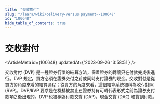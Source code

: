 ```yaml
---
title: "交收對付"
slug: "/learn/wiki/delivery-versus-payment--100648"
id: "100648"
hide_table_of_contents: true
---
```



# 交收對付

<ArticleMeta id={100648} updatedAt={'2023-09-26 13:58:51'} />
<div className='border-solid border-b border-t-0 my-4 border-[var(--ifm-color-gray-300)]' />

交收對付 (DVP) 是一種證券行業的結算方法，保證證券的轉讓只在付款完成後進行。DVP 規定，買方必須在證券交付之前或同時支付證券的現金。交收對付是從買方的角度來看的結算過程；從賣方的角度來看，這個結算系統被稱為收付對照 (RVP)。DVP/RVP 要求是在機構被禁止在證券持有可轉代表形式之前為證券支付款項之後出現的。DVP 也被稱為付款交貨 (DAP)，現金交貨 (DAC) 和貨到付款。
